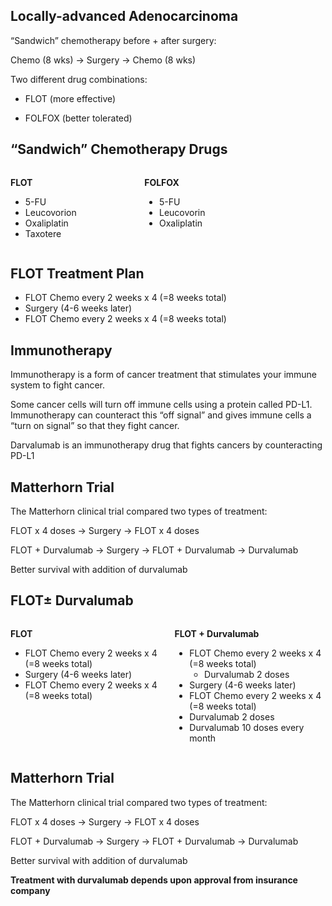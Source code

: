 ## Locally-advanced Adenocarcinoma

"Sandwich" chemotherapy before + after surgery:

Chemo (8 wks) $\rightarrow$ Surgery $\rightarrow$ Chemo (8 wks)

::: fragment
Two different drug combinations:
:::

::: fragment
-   FLOT (more effective)
:::

::: fragment
-   FOLFOX (better tolerated)
:::

## "Sandwich" Chemotherapy Drugs

::::: columns
::: {.column width="40%"}
**FLOT**

-   5-FU
-   Leucovorion
-   Oxaliplatin
-   Taxotere
:::

::: {.column width="60%"}
**FOLFOX**

-   5-FU
-   Leucovorin
-   Oxaliplatin
:::
:::::

## FLOT Treatment Plan

-   FLOT Chemo every 2 weeks x 4 (=8 weeks total)
-   Surgery (4-6 weeks later)
-   FLOT Chemo every 2 weeks x 4 (=8 weeks total)

## Immunotherapy

Immunotherapy is a form of cancer treatment that stimulates your immune system to fight cancer.

Some cancer cells will turn off immune cells using a protein called PD-L1. Immunotherapy can counteract this "off signal" and gives immune cells a "turn on signal" so that they fight cancer.

Darvalumab is an immunotherapy drug that fights cancers by counteracting PD-L1

## Matterhorn Trial

The Matterhorn clinical trial compared two types of treatment:

FLOT x 4 doses -\> Surgery -\> FLOT x 4 doses

FLOT + Durvalumab -\> Surgery -\> FLOT + Durvalumab -\> Durvalumab

Better survival with addition of durvalumab

## FLOT± Durvalumab

::::: columns
::: {.column width="50%"}
**FLOT**

-   FLOT Chemo every 2 weeks x 4 (=8 weeks total)
-   Surgery (4-6 weeks later)
-   FLOT Chemo every 2 weeks x 4 (=8 weeks total)
:::

::: {.column width="50%"}
**FLOT + Durvalumab**

-   FLOT Chemo every 2 weeks x 4 (=8 weeks total)
    -   Durvalumab 2 doses
-   Surgery (4-6 weeks later)
-   FLOT Chemo every 2 weeks x 4 (=8 weeks total)
  -   Durvalumab 2 doses
-   Durvalumab 10 doses every month
:::
:::::

## Matterhorn Trial

The Matterhorn clinical trial compared two types of treatment:

FLOT x 4 doses -\> Surgery -\> FLOT x 4 doses

FLOT + Durvalumab -\> Surgery -\> FLOT + Durvalumab -\> Durvalumab

Better survival with addition of durvalumab

**Treatment with durvalumab depends upon approval from insurance company**